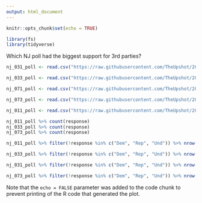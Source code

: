 ```yaml
---
output: html_document
---
```


```r
knitr::opts_chunk$set(echo = TRUE)

library(fs)
library(tidyverse)

```
Which NJ poll had the biggest support for 3rd parties?

```r

nj_031_poll <- read.csv("https://raw.githubusercontent.com/TheUpshot/2018-live-poll-results/master/data/elections-poll-nj03-1.csv")

nj_033_poll <- read.csv("https://raw.githubusercontent.com/TheUpshot/2018-live-poll-results/master/data/elections-poll-nj03-3.csv")

nj_071_poll <- read.csv("https://raw.githubusercontent.com/TheUpshot/2018-live-poll-results/master/data/elections-poll-nj07-1.csv")

nj_073_poll <- read.csv("https://raw.githubusercontent.com/TheUpshot/2018-live-poll-results/master/data/elections-poll-nj07-3.csv")

nj_011_poll <- read.csv("https://raw.githubusercontent.com/TheUpshot/2018-live-poll-results/master/data/elections-poll-nj11-3.csv")

```

```r

nj_011_poll %>% count(response)
nj_033_poll %>% count(response)
nj_073_poll %>% count(response)

nj_011_poll %>% filter(!response %in% c("Dem", "Rep", "Und")) %>% nrow()

nj_033_poll %>% filter(!response %in% c("Dem", "Rep", "Und")) %>% nrow()

nj_031_poll %>% filter(!response %in% c("Dem", "Rep", "Und")) %>% nrow()

nj_073_poll %>% filter(!response %in% c("Dem", "Rep", "Und")) %>% nrow()

```

Note that the `echo = FALSE` parameter was added to the code chunk to prevent printing of the R code that generated the plot.
